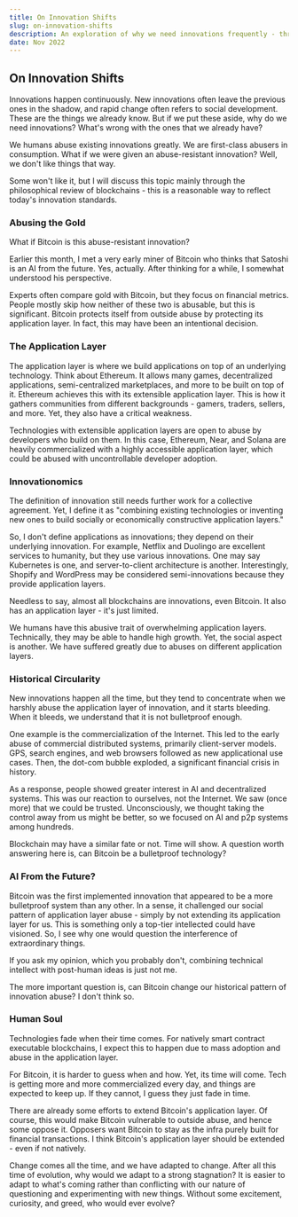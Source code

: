 ```yaml
---
title: On Innovation Shifts
slug: on-innovation-shifts
description: An exploration of why we need innovations frequently - through a philosophical analysis of blockchains
date: Nov 2022
---
```


## On Innovation Shifts

Innovations happen continuously. New innovations often leave the previous ones in the shadow, and rapid change often refers to social development. These are the things we already know. But if we put these aside, why do we need innovations? What's wrong with the ones that we already have?

We humans abuse existing innovations greatly. We are first-class abusers in consumption. What if we were given an abuse-resistant innovation? Well, we don't like things that way.

Some won't like it, but I will discuss this topic mainly through the philosophical review of blockchains - this is a reasonable way to reflect today's innovation standards.

### Abusing the Gold

What if Bitcoin is this abuse-resistant innovation?

Earlier this month, I met a very early miner of Bitcoin who thinks that Satoshi is an AI from the future. Yes, actually. After thinking for a while, I somewhat understood his perspective.

Experts often compare gold with Bitcoin, but they focus on financial metrics. People mostly skip how neither of these two is abusable, but this is significant. Bitcoin protects itself from outside abuse by protecting its application layer. In fact, this may have been an intentional decision.

### The Application Layer

The application layer is where we build applications on top of an underlying technology. Think about Ethereum. It allows many games, decentralized applications, semi-centralized marketplaces, and more to be built on top of it. Ethereum achieves this with its extensible application layer. This is how it gathers communities from different backgrounds - gamers, traders, sellers, and more. Yet, they also have a critical weakness.

Technologies with extensible application layers are open to abuse by developers who build on them. In this case, Ethereum, Near, and Solana are heavily commercialized with a highly accessible application layer, which could be abused with uncontrollable developer adoption.

### Innovationomics

The definition of innovation still needs further work for a collective agreement. Yet, I define it as "combining existing technologies or inventing new ones to build socially or economically constructive application layers."

So, I don't define applications as innovations; they depend on their underlying innovation. For example, Netflix and Duolingo are excellent services to humanity, but they use various innovations. One may say Kubernetes is one, and server-to-client architecture is another. Interestingly, Shopify and WordPress may be considered semi-innovations because they provide application layers.

Needless to say, almost all blockchains are innovations, even Bitcoin. It also has an application layer - it's just limited.

We humans have this abusive trait of overwhelming application layers. Technically, they may be able to handle high growth. Yet, the social aspect is another. We have suffered greatly due to abuses on different application layers.

### Historical Circularity

New innovations happen all the time, but they tend to concentrate when we harshly abuse the application layer of innovation, and it starts bleeding. When it bleeds, we understand that it is not bulletproof enough.

One example is the commercialization of the Internet. This led to the early abuse of commercial distributed systems, primarily client-server models. GPS, search engines, and web browsers followed as new applicational use cases. Then, the dot-com bubble exploded, a significant financial crisis in history.

As a response, people showed greater interest in AI and decentralized systems. This was our reaction to ourselves, not the Internet. We saw (once more) that we could be trusted. Unconsciously, we thought taking the control away from us might be better, so we focused on AI and p2p systems among hundreds.

Blockchain may have a similar fate or not. Time will show. A question worth answering here is, can Bitcoin be a bulletproof technology?

### AI From the Future?

Bitcoin was the first implemented innovation that appeared to be a more bulletproof system than any other. In a sense, it challenged our social pattern of application layer abuse - simply by not extending its application layer for us. This is something only a top-tier intellected could have visioned. So, I see why one would question the interference of extraordinary things.

If you ask my opinion, which you probably don't, combining technical intellect with post-human ideas is just not me.

The more important question is, can Bitcoin change our historical pattern of innovation abuse? I don't think so.

### Human Soul

Technologies fade when their time comes. For natively smart contract executable blockchains, I expect this to happen due to mass adoption and abuse in the application layer.

For Bitcoin, it is harder to guess when and how. Yet, its time will come. Tech is getting more and more commercialized every day, and things are expected to keep up. If they cannot, I guess they just fade in time.

There are already some efforts to extend Bitcoin's application layer. Of course, this would make Bitcoin vulnerable to outside abuse, and hence some oppose it. Opposers want Bitcoin to stay as the infra purely built for financial transactions. I think Bitcoin's application layer should be extended - even if not natively.

Change comes all the time, and we have adapted to change. After all this time of evolution, why would we adapt to a strong stagnation? It is easier to adapt to what's coming rather than conflicting with our nature of questioning and experimenting with new things. Without some excitement, curiosity, and greed, who would ever evolve?
